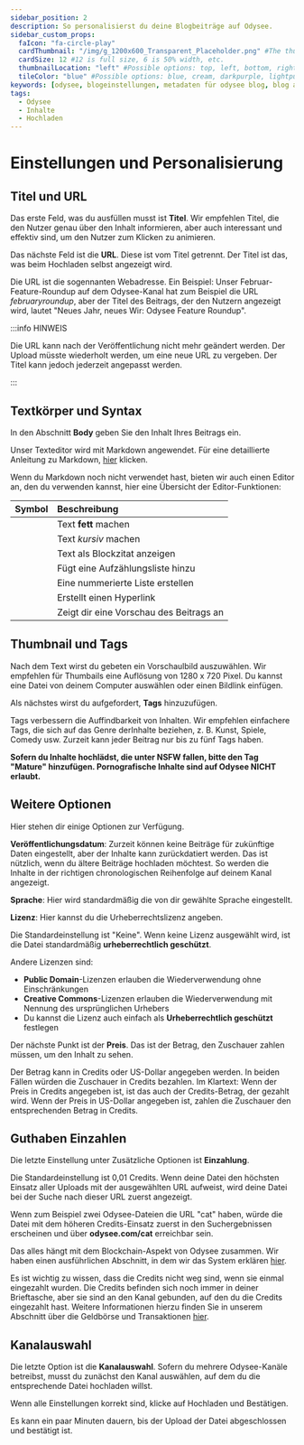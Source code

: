 ---
sidebar_position: 2
description: So personalisierst du deine Blogbeiträge auf Odysee.
sidebar_custom_props:
  faIcon: "fa-circle-play"
  cardThumbnail: "/img/g_1200x600_Transparent_Placeholder.png" #The thumbnail on the category card.
  cardSize: 12 #12 is full size, 6 is 50% width, etc.
  thumbnailLocation: "left" #Possible options: top, left, bottom, right, none
  tileColor: "blue" #Possible options: blue, cream, darkpurple, lightpurple, mauve, orange, pink, none
keywords: [odysee, blogeinstellungen, metadaten für odysee blog, blog auf odysee richtig personalisieren]
tags:
  - Odysee
  - Inhalte
  - Hochladen
---

# Einstellungen und Personalisierung

## Titel und URL

Das erste Feld, was du ausfüllen musst ist **Titel**. Wir empfehlen Titel, die den Nutzer genau über den Inhalt informieren, aber auch interessant und effektiv sind, um den Nutzer zum Klicken zu animieren.

Das nächste Feld ist die **URL**. Diese ist vom Titel getrennt. Der Titel ist das, was beim Hochladen selbst angezeigt wird. 

Die URL ist die sogennanten Webadresse. Ein Beispiel: Unser Februar-Feature-Roundup auf dem Odysee-Kanal hat zum Beispiel die URL *februaryroundup*, aber der Titel des Beitrags, der den Nutzern angezeigt wird, lautet "Neues Jahr, neues Wir: Odysee Feature Roundup".

:::info HINWEIS

Die URL kann nach der Veröffentlichung nicht mehr geändert werden. Der Upload müsste wiederholt werden, um eine neue URL zu vergeben. Der Titel kann jedoch jederzeit angepasst werden. 

:::

## Textkörper und Syntax

In den Abschnitt **Body** geben Sie den Inhalt Ihres Beitrags ein.

Unser Texteditor wird mit Markdown angewendet. Für eine detaillierte Anleitung zu Markdown, [hier](https://www.markdownguide.org/basic-syntax/) klicken.

Wenn du Markdown noch nicht verwendet hast, bieten wir auch einen Editor an, den du verwenden kannst, hier eine Übersicht der Editor-Funktionen:

|Symbol|Beschreibung|
|:-|:-|
|<FontAwesomeIcon icon="fa-solid fa-bold" />| Text **fett** machen|
|<FontAwesomeIcon icon="fa-solid fa-italic" />| Text *kursiv* machen|
|<FontAwesomeIcon icon="fa-solid fa-quote-left" />| Text als Blockzitat anzeigen|
|<FontAwesomeIcon icon="fa-solid fa-list-ul" />| Fügt eine Aufzählungsliste hinzu |
|<FontAwesomeIcon icon="fa-solid fa-list-ol" />| Eine nummerierte Liste erstellen |
|<FontAwesomeIcon icon="fa-solid fa-link" />| Erstellt einen Hyperlink |
|<FontAwesomeIcon icon="fa-solid fa-eye" />| Zeigt dir eine Vorschau des Beitrags an |

## Thumbnail und Tags

Nach dem Text wirst du gebeten ein Vorschaulbild auszuwählen. Wir empfehlen für Thumbails eine Auflösung von 1280 x 720 Pixel. Du kannst eine Datei von deinem Computer auswählen oder einen Bildlink einfügen. 

Als nächstes wirst du aufgefordert, **Tags** hinzuzufügen.

Tags verbessern die Auffindbarkeit von Inhalten. Wir empfehlen einfachere Tags, die sich auf das Genre derInhalte beziehen, z. B. Kunst, Spiele, Comedy usw. Zurzeit kann jeder Beitrag nur bis zu fünf Tags haben.

**Sofern du Inhalte hochlädst, die unter NSFW fallen, bitte den Tag "Mature" hinzufügen. Pornografische Inhalte sind auf Odysee NICHT erlaubt.**

## Weitere Optionen

Hier stehen dir einige Optionen zur Verfügung. 

**Veröffentlichungsdatum**: Zurzeit können keine Beiträge für zukünftige Daten eingestellt, aber der Inhalte kann zurückdatiert werden. Das ist nützlich, wenn du ältere Beiträge hochladen möchtest. So werden die Inhalte in der richtigen chronologischen Reihenfolge auf deinem Kanal angezeigt.

**Sprache**: Hier wird standardmäßig die von dir gewählte Sprache eingestellt.

**Lizenz**: Hier kannst du die Urheberrechtslizenz angeben.

Die Standardeinstellung ist "Keine". Wenn keine Lizenz ausgewählt wird, ist die Datei standardmäßig **urheberrechtlich geschützt**. 

Andere Lizenzen sind:

- **Public Domain**-Lizenzen erlauben die Wiederverwendung ohne Einschränkungen
- **Creative Commons**-Lizenzen erlauben die Wiederverwendung mit Nennung des ursprünglichen Urhebers
- Du kannst die Lizenz auch einfach als **Urheberrechtlich geschützt** festlegen

Der nächste Punkt ist der **Preis**. Das ist der Betrag, den Zuschauer zahlen müssen, um den Inhalt zu sehen.

Der Betrag kann in Credits oder US-Dollar angegeben werden. In beiden Fällen würden die Zuschauer in Credits bezahlen. Im Klartext: Wenn der Preis in Credits angegeben ist, ist das auch der Credits-Betrag, der gezahlt wird. Wenn der Preis in US-Dollar angegeben ist, zahlen die Zuschauer den entsprechenden Betrag in Credits.

## Guthaben Einzahlen

Die letzte Einstellung unter Zusätzliche Optionen ist **Einzahlung**.

Die Standardeinstellung ist 0,01 Credits. Wenn deine Datei den höchsten Einsatz aller Uploads mit der ausgewählten URL aufweist, wird deine Datei bei der Suche nach dieser URL zuerst angezeigt.

Wenn zum Beispiel zwei Odysee-Dateien die URL "cat" haben, würde die Datei mit dem höheren Credits-Einsatz zuerst in den Suchergebnissen erscheinen und über **odysee.com/cat** erreichbar sein.

Das alles hängt mit dem Blockchain-Aspekt von Odysee zusammen. Wir haben einen ausführlichen Abschnitt, in dem wir das System erklären [hier](/category-blockchain/category-staking/naming).

Es ist wichtig zu wissen, dass die Credits nicht weg sind, wenn sie einmal eingezahlt wurden. Die Credits befinden sich noch immer in deiner Brieftasche, aber sie sind an den Kanal gebunden, auf den du die Credits eingezahlt hast. Weitere Informationen hierzu finden Sie in unserem Abschnitt über die Geldbörse und Transaktionen [hier](/category-wallet/).

## Kanalauswahl

Die letzte Option ist die **Kanalauswahl**. Sofern du mehrere Odysee-Kanäle betreibst, musst du zunächst den Kanal auswählen, auf dem du die entsprechende Datei hochladen willst.

Wenn alle Einstellungen korrekt sind, klicke auf <PrimaryOdyseeButton>Hochladen</PrimaryOdyseeButton> und <PrimaryOdyseeButton>Bestätigen</PrimaryOdyseeButton>.

Es kann ein paar Minuten dauern, bis der Upload der Datei abgeschlossen und bestätigt ist.
